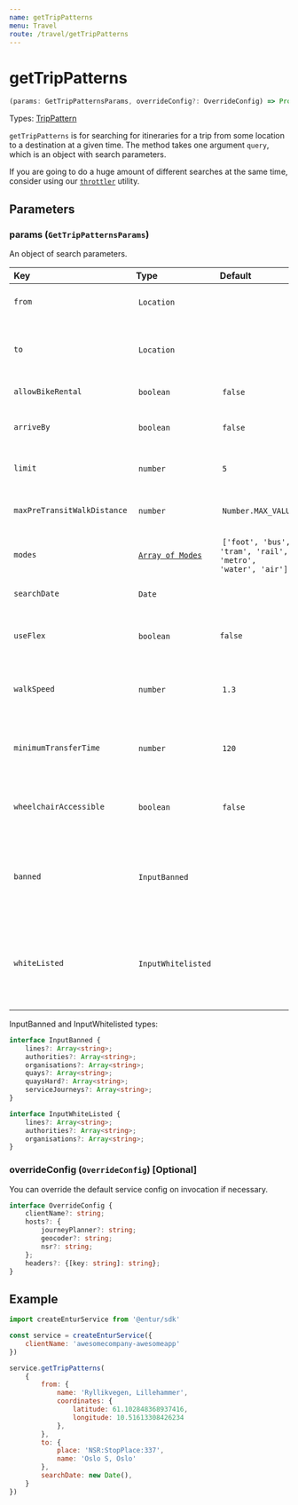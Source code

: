 ```yaml
---
name: getTripPatterns
menu: Travel
route: /travel/getTripPatterns
---
```


# getTripPatterns

```typescript
(params: GetTripPatternsParams, overrideConfig?: OverrideConfig) => Promise<Array<TripPattern>>
```

Types: [TripPattern](flow-types/TripPattern.js)

`getTripPatterns` is for searching for itineraries for a trip from some location to a destination at a given time. The method takes one argument `query`, which is an object with search parameters.

If you are going to do a huge amount of different searches at the same time, consider using our [`throttler`](/utils/throttler) utility.

## Parameters

### params (`GetTripPatternsParams`)
An object of search parameters.

| Key                         | Type               | Default   | Description |
|:----------------------------|:-------------------|:----------|:------------|
| `from`                      | `Location`         |          | The location to search for travels from. |
| `to`                        | `Location`         |          | The destination location to search for travels to. |
| `allowBikeRental`           | `boolean`          | `false` | Is bike rental allowed? |
| `arriveBy`                  | `boolean`          | `false` | Depart by `searchDate`, or arrive by `searchDate` |
| `limit`                     | `number`           | `5`      | Limit result to this number of trip patterns |
| `maxPreTransitWalkDistance` | `number`           | `Number.MAX_VALUE` | Max walk distance for access/egress legs. |
| `modes`                     | [`Array of Modes`](#leg-mode) | `['foot', 'bus', 'tram', 'rail', 'metro', 'water', 'air']` | modes of transport to include in trip |
| `searchDate`                | `Date`             | | When to calculate patterns |
| `useFlex`                   | `boolean`          | `false`  | Whether to allow flexible search results or not |
| `walkSpeed`                 | `number`           | `1.3`    | The walk speed to use in searches in meters per second |
| `minimumTransferTime`       | `number`           | `120`    | The minimum transfer time to use in searches in seconds |
| `wheelchairAccessible`      | `boolean`          | `false`  | Include only stops which are wheelchair accessible |
| `banned`                    | `InputBanned`      |          | Parameters for indicating authorities, lines or quays not be used in the trip patterns  |
| `whiteListed`               | `InputWhitelisted` |          | Parameters for indicating the only authorities, lines or quays to be used in the trip patterns |

InputBanned and InputWhitelisted types:

```typescript
interface InputBanned {
    lines?: Array<string>;
    authorities?: Array<string>;
    organisations?: Array<string>;
    quays?: Array<string>;
    quaysHard?: Array<string>;
    serviceJourneys?: Array<string>;
}

interface InputWhiteListed {
    lines?: Array<string>;
    authorities?: Array<string>;
    organisations?: Array<string>;
}
```

### overrideConfig (`OverrideConfig`) [Optional]

You can override the default service config on invocation if necessary.

```typescript
interface OverrideConfig {
    clientName?: string;
    hosts?: {
        journeyPlanner?: string;
        geocoder?: string;
        nsr?: string;
    };
    headers?: {[key: string]: string};
}
```

## Example

```javascript
import createEnturService from '@entur/sdk'

const service = createEnturService({
    clientName: 'awesomecompany-awesomeapp'
})

service.getTripPatterns(
    {
        from: {
            name: 'Ryllikvegen, Lillehammer',
            coordinates: {
                latitude: 61.102848368937416,
                longitude: 10.51613308426234
            },
        },
        to: {
            place: 'NSR:StopPlace:337',
            name: 'Oslo S, Oslo'
        },
        searchDate: new Date(),
    }
})
```
